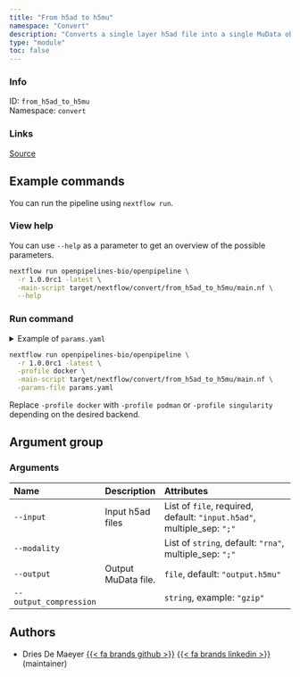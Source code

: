 ```yaml
---
title: "From h5ad to h5mu"
namespace: "Convert"
description: "Converts a single layer h5ad file into a single MuData object"
type: "module"
toc: false
---
```


::: {.column-margin}

### Info

ID: `from_h5ad_to_h5mu`  
Namespace: `convert`

### Links
[Source](https://github.com/openpipelines-bio/openpipeline/blob/1.0.0rc1/./src/convert/from_h5ad_to_h5mu){.btn-action .btn-sm .btn-info .btn role="button"}

:::



## Example commands

You can run the pipeline using `nextflow run`.

### View help

You can use `--help` as a parameter to get an overview of the possible parameters.

```bash
nextflow run openpipelines-bio/openpipeline \
  -r 1.0.0rc1 -latest \
  -main-script target/nextflow/convert/from_h5ad_to_h5mu/main.nf \
  --help
```

### Run command

<details>
<summary>Example of `params.yaml`</summary>
```yaml
# Arguments
input: # please fill in - example: ["input.h5ad"]
modality: ["rna"]
# output: "$id.$key.output.h5mu"
# output_compression: "gzip"

# Nextflow input-output arguments
publish_dir: # please fill in - example: "output/"
# param_list: "my_params.yaml"
```
</details>

```bash
nextflow run openpipelines-bio/openpipeline \
  -r 1.0.0rc1 -latest \
  -profile docker \
  -main-script target/nextflow/convert/from_h5ad_to_h5mu/main.nf \
  -params-file params.yaml
```

:::{.callout-note}
Replace `-profile docker` with `-profile podman` or `-profile singularity` depending on the desired backend.
:::

## Argument group

### Arguments

|Name                   |Description         |Attributes                                                             |
|:----------------------|:-------------------|:----------------------------------------------------------------------|
|`--input`              |Input h5ad files    |List of `file`, required, default: `"input.h5ad"`, multiple_sep: `";"` |
|`--modality`           |                    |List of `string`, default: `"rna"`, multiple_sep: `";"`                |
|`--output`             |Output MuData file. |`file`, default: `"output.h5mu"`                                       |
|`--output_compression` |                    |`string`, example: `"gzip"`                                            |

## Authors


  * Dries De Maeyer [{{< fa brands github >}}](https://github.com/ddemaeyer) [{{< fa brands linkedin >}}](https://linkedin.com/in/dries-de-maeyer-b46a814) (maintainer)
